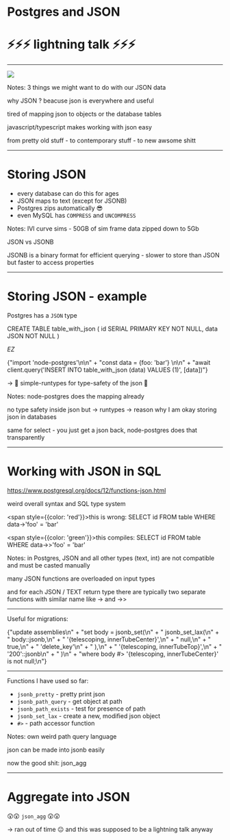 
# Postgres and JSON

# ⚡⚡⚡ lightning talk ⚡⚡⚡

---


<div style={{height:'100%', display: 'flex', justifyContent: 'center'}}>
  <Image src={pooh}  style={{height: '100%'}}/>
</div>

Notes: 3 things we might want to do with our JSON data

why JSON ? beacuse json is everywhere and useful

tired of mapping json to objects or the database tables

javascript/typescript makes working with json easy

from pretty old stuff - to contemporary stuff - to new awsome shitt

---

# Storing JSON

* every database can do this for ages
* JSON maps to text (except for JSONB)
* Postgres zips automatically 😎
* even MySQL has `COMPRESS` and `UNCOMPRESS`

Notes: IVI curve sims - 50GB of sim frame data zipped down to 5Gb

JSON vs JSONB

JSONB is a binary format for efficient querying - slower to store than JSON but faster to access properties

---

# Storing JSON - example

Postgres has a `JSON` type

<CodePane language="sql">
CREATE TABLE table_with_json (
  id SERIAL PRIMARY KEY NOT NULL,
  data JSON NOT NULL
)
</CodePane>

*EZ*

<CodePane language="javascript">
  {"import 'node-postgres'\n\n" +
  "const data = {foo: 'bar'} \n\n" +
  "await client.query('INSERT INTO table_with_json (data) VALUES (1)', [data])"}
</CodePane>

-> 👊 simple-runtypes for type-safety of the json 👊

Notes: node-postgres does the mapping already

no type safety inside json but -> runtypes -> reason why I am okay storing json in databases

same for select - you just get a json back, node-postgres does that transparently

---

# Working with JSON in SQL

https://www.postgresql.org/docs/12/functions-json.html

weird overall syntax and SQL type system

<span style={{color: 'red'}}>this is wrong:</span>
<CodePane language="sql">
SELECT id FROM table WHERE data->'foo' = 'bar'
</CodePane>

<span style={{color: 'green'}}>this compiles:</span>
<CodePane language="sql">
SELECT id FROM table WHERE data->>'foo' = 'bar'
</CodePane>

Notes: in Postgres, JSON and all other types (text, int) are not compatible and must be casted manually

many JSON functions are overloaded on input types

and for each JSON / TEXT return type there are typically two separate functions with similar name like -> and ->>

---

Useful for migrations:

<CodePane language="sql">
{"update assemblies\n" +
 "set body = jsonb_set(\n" +
 "             jsonb_set_lax(\n" +
 "               body::jsonb,\n" +
 "               '{telescoping, innerTubeCenter}',\n" +
 "               null,\n" +
 "               true,\n" +
 "               'delete_key'\n" +
 "             ),\n" +
 "             '{telescoping, innerTubeTop}',\n" +
 "             '200'::jsonb\n" +
 "           )\n" +
 "where body #> '{telescoping, innerTubeCenter}' is not null;\n"}
</CodePane>

---

Functions I have used so far:

* `jsonb_pretty` - pretty print json
* `jsonb_path_query` - get object at path
* `jsonb_path_exists` - test for presence of path
* `jsonb_set_lax` - create a new, modified json object
* `#>` - path accessor function

Notes: own weird path query language

json can be made into jsonb easily

now the good shit: json_agg

---

# Aggregate into JSON

😲😲 `json_agg` 😲😲

-> ran out of time 😐 and this was supposed to be a lightning talk anyway
